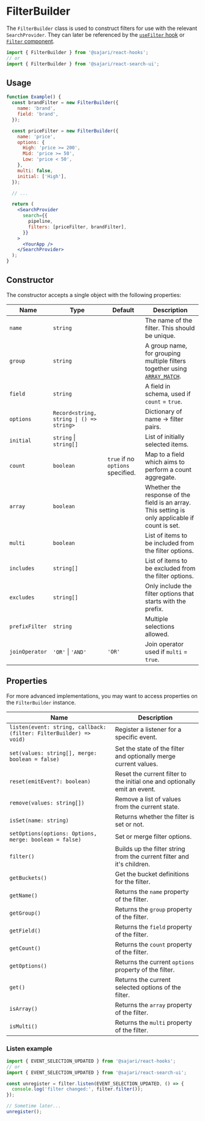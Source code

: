 
<SEO
  title="FilterBuilder"
  scope={scopes.classes}
  description="The FilterBuilder class is used to construct filters for use with the relevant SearchProvider."
/>

# FilterBuilder

The `FilterBuilder` class is used to construct filters for use with the relevant `SearchProvider`. They can later be referenced by the [`useFilter` hook](/hooks/usefilter) or [`Filter` component](/search-ui/filter).

```js
import { FilterBuilder } from '@sajari/react-hooks';
// or
import { FilterBuilder } from '@sajari/react-search-ui';
```

## Usage

```jsx live=false
function Example() {
  const brandFilter = new FilterBuilder({
    name: 'brand',
    field: 'brand',
  });

  const priceFilter = new FilterBuilder({
    name: 'price',
    options: {
      High: 'price >= 200',
      Mid: 'price >= 50',
      Low: 'price < 50',
    },
    multi: false,
    initial: ['High'],
  });

  // ...

  return (
    <SearchProvider
      search={{
        pipeline,
        filters: [priceFilter, brandFilter],
      }}
    >
      <YourApp />
    </SearchProvider>
  );
}
```

## Constructor

The constructor accepts a single object with the following properties:

| Name           | Type                                     | Default                           | Description                                                                                                                                 |
| -------------- | ---------------------------------------- | --------------------------------- | ------------------------------------------------------------------------------------------------------------------------------------------- |
| `name`         | `string`                                 |                                   | The name of the filter. This should be unique.                                                                                              |
| `group`        | `string`                                 |                                   | A group name, for grouping multiple filters together using [`ARRAY_MATCH`](https://docs.sajari.com/user-guide/integrating-search/filters/). |
| `field`        | `string`                                 |                                   | A field in schema, used if `count` = `true`.                                                                                                |
| `options`      | `Record<string, string \| () => string>` |                                   | Dictionary of name -> filter pairs.                                                                                                         |
| `initial`      | `string` \| `string[]`                   |                                   | List of initially selected items.                                                                                                           |
| `count`        | `boolean`                                | `true` if no `options` specified. | Map to a field which aims to perform a count aggregate.                                                                                     |
| `array`        | `boolean`                                |                                   | Whether the response of the field is an array. This setting is only applicable if count is set.                                             |
| `multi`        | `boolean`                                |                                   | List of items to be included from the filter options.                                                                                       |
| `includes`     | `string[]`                               |                                   | List of items to be excluded from the filter options.                                                                                       |
| `excludes`     | `string[]`                               |                                   | Only include the filter options that starts with the prefix.                                                                                |
| `prefixFilter` | `string`                                 |                                   | Multiple selections allowed.                                                                                                                |
| `joinOperator` | `'OR'` \| `'AND'`                        | `'OR'`                            | Join operator used if `multi` = `true`.                                                                                                     |

## Properties

For more advanced implementations, you may want to access properties on the `FilterBuilder` instance.

| Name                                                               | Description                                                               |
| ------------------------------------------------------------------ | ------------------------------------------------------------------------- |
| `listen(event: string, callback: (filter: FilterBuilder) => void)` | Register a listener for a specific event.                                 |
| `set(values: string[], merge: boolean = false)`                    | Set the state of the filter and optionally merge current values.          |
| `reset(emitEvent?: boolean)`                                       | Reset the current filter to the initial one and optionally emit an event. |
| `remove(values: string[])`                                         | Remove a list of values from the current state.                           |
| `isSet(name: string)`                                              | Returns whether the filter is set or not.                                 |
| `setOptions(options: Options, merge: boolean = false)`             | Set or merge filter options.                                              |
| `filter()`                                                         | Builds up the filter string from the current filter and it's children.    |
| `getBuckets()`                                                     | Get the bucket definitions for the filter.                                |
| `getName()`                                                        | Returns the `name` property of the filter.                                |
| `getGroup()`                                                       | Returns the `group` property of the filter.                               |
| `getField()`                                                       | Returns the `field` property of the filter.                               |
| `getCount()`                                                       | Returns the `count` property of the filter.                               |
| `getOptions()`                                                     | Returns the current `options` property of the filter.                     |
| `get()`                                                            | Returns the current selected options of the filter.                       |
| `isArray()`                                                        | Returns the `array` property of the filter.                               |
| `isMulti()`                                                        | Returns the `multi` property of the filter.                               |

### Listen example

```js
import { EVENT_SELECTION_UPDATED } from '@sajari/react-hooks';
// or
import { EVENT_SELECTION_UPDATED } from '@sajari/react-search-ui';

const unregister = filter.listen(EVENT_SELECTION_UPDATED, () => {
  console.log('filter changed:', filter.filter());
});

// Sometime later...
unregister();
```

